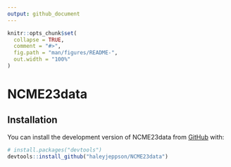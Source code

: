 ```yaml
---
output: github_document
---
```


<!-- README.md is generated from README.Rmd. Please edit that file -->

```r
knitr::opts_chunk$set(
  collapse = TRUE,
  comment = "#>",
  fig.path = "man/figures/README-",
  out.width = "100%"
)
```

# NCME23data

<!-- badges: start -->
<!-- badges: end -->

<!-- The goal of NCME23data is to ... -->

## Installation

You can install the development version of NCME23data from [GitHub](https://github.com/) with:

``` r
# install.packages("devtools")
devtools::install_github("haleyjeppson/NCME23data")
```


